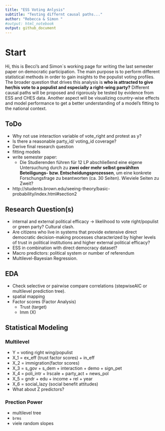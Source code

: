 ```yaml
---
title: "ESS Voting Anlysis"
subtitle: "Testing differnt causal paths..."
author: "Rebecca & Simon "
#output: html_notebook
output: github_document
---
```


# Start

Hi, this is Becci's and Simon`s working page for writing the last semester paper on democratic participation. The main purpose is to perform different statistical methods in order to gain insights to the populist voting profiles. The broader question that drives this analysis is **who is attracted to give her/his vote to a populist and especially a right-wing party?** Different causal paths will be proposed and rigorously be tested by evidence from ESS and CHES data. Another aspect will be visualizing country-wise effects and model performance to get a better understanding of a model's fitting to the national context. 


## ToDo

* Why not use interaction variable of vote_right and protest as y?
* Is there a reasonable party_id/ voting_id coverage?
* Derive final research question
* fitting models
* write semester paper:
    + Die Studierenden führen für 12 LP abschließend eine eigene Untersuchung durch zu **zwei oder mehr selbst gewählten Beteiligungs- bzw. Entscheidungsprozessen**, um eine konkrete Forschungsfrage zu beantworten (ca. 30 Seiten). Wieviele Seiten zu Zweit?
* http://students.brown.edu/seeing-theory/basic-probability/index.html#section2

## Research Question(s)

* internal and external political efficacy  -> likelihood to vote right/populist or green party? Cultural clash. 
* Are citizens who live in systems that provide extensive direct democratic decision-making processes characterized by higher levels of trust in political institutions and higher external political efficacy?
* ESS in combination with direct democracy dataset?
* Macro predictors: political system or number of referendum
* Multilevel-Bayesian Regression. 


## EDA

* Check selective or pairwise compare correlations (stepwiseAIC or multilevel prediction tree).
* spatial mapping
* Factor scores (Factor Analysis)
    + Trust (target)
    + Imm (X)
    

## Statistical Modeling

### Multilevel 

* Y = voting right wing/populist
* X_1 = ex_eff (trust factor scores) + in_eff
* X_2 = immigration(factor scores)
* X_3 = s_gov + s_dem + interaction + demo + sign_pet
* X_4 = poli_intr + lrscale + party_act + news_pol
* X_5 = gndr + edu + income + rel + year
* X_6 = social_lazy (social benefit attitudes)
* What about Z predictors?


### Prection Power

* multilevel tree
* `brms`
* viele random slopes
